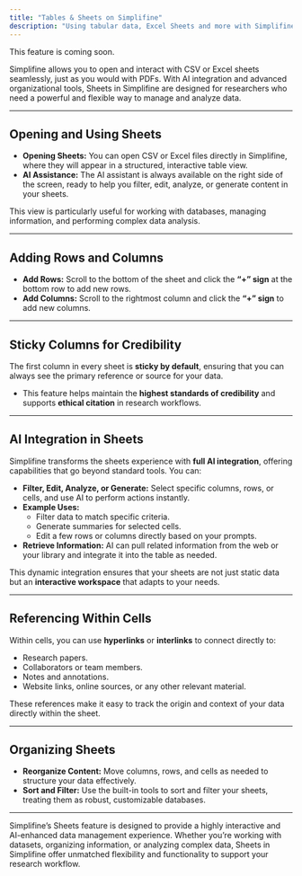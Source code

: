 ```yaml
---
title: "Tables & Sheets on Simplifine"
description: "Using tabular data, Excel Sheets and more with Simplifine"
--- 
```


<Note>This feature is coming soon.</Note>

Simplifine allows you to open and interact with CSV or Excel sheets seamlessly, just as you would with PDFs. With AI integration and advanced organizational tools, Sheets in Simplifine are designed for researchers who need a powerful and flexible way to manage and analyze data.  

---

## Opening and Using Sheets  

- **Opening Sheets:** You can open CSV or Excel files directly in Simplifine, where they will appear in a structured, interactive table view.  
- **AI Assistance:** The AI assistant is always available on the right side of the screen, ready to help you filter, edit, analyze, or generate content in your sheets.  

This view is particularly useful for working with databases, managing information, and performing complex data analysis.

---

## Adding Rows and Columns  

- **Add Rows:** Scroll to the bottom of the sheet and click the **“+” sign** at the bottom row to add new rows.  
- **Add Columns:** Scroll to the rightmost column and click the **“+” sign** to add new columns.  

---

## Sticky Columns for Credibility  

The first column in every sheet is **sticky by default**, ensuring that you can always see the primary reference or source for your data.  
- This feature helps maintain the **highest standards of credibility** and supports **ethical citation** in research workflows.  

---

## AI Integration in Sheets  

Simplifine transforms the sheets experience with **full AI integration**, offering capabilities that go beyond standard tools. You can:  
- **Filter, Edit, Analyze, or Generate:** Select specific columns, rows, or cells, and use AI to perform actions instantly.  
- **Example Uses:**  
  - Filter data to match specific criteria.  
  - Generate summaries for selected cells.  
  - Edit a few rows or columns directly based on your prompts.  
- **Retrieve Information:** AI can pull related information from the web or your library and integrate it into the table as needed.  

This dynamic integration ensures that your sheets are not just static data but an **interactive workspace** that adapts to your needs.

---

## Referencing Within Cells  

Within cells, you can use **hyperlinks** or **interlinks** to connect directly to:  
- Research papers.  
- Collaborators or team members.  
- Notes and annotations.  
- Website links, online sources, or any other relevant material.  

These references make it easy to track the origin and context of your data directly within the sheet.

---

## Organizing Sheets  

- **Reorganize Content:** Move columns, rows, and cells as needed to structure your data effectively.  
- **Sort and Filter:** Use the built-in tools to sort and filter your sheets, treating them as robust, customizable databases.  

---

Simplifine’s Sheets feature is designed to provide a highly interactive and AI-enhanced data management experience. Whether you’re working with datasets, organizing information, or analyzing complex data, Sheets in Simplifine offer unmatched flexibility and functionality to support your research workflow.